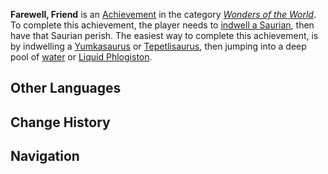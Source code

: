 {{Achievement Infobox
|id           = 81506
|order id     = 1490
|category     = Wonders of the World
|description  = Thank you for accompanying us on our journey.
|requirements = 
|primogems    = 5
|tracking     = 
|topic        = 
|type         = Exploration
|hidden       = 1
|set          = 
}}
'''Farewell, Friend''' is an [[Achievement]] in the category ''[[Wonders of the World]]''. To complete this achievement, the player needs to [[Saurian Indwelling|indwell a Saurian]], then have that Saurian perish. The easiest way to complete this achievement, is by indwelling a [[Yumkasaurus]] or [[Tepetlisaurus]], then jumping into a deep pool of [[water]] or [[Liquid Phlogiston]].
<!--
==Gameplay Notes==
*

==Gallery==
{{Preview
|size=300px
|file=
|caption=
}}

==Video Guides==
{{EVT
|video1   = 
|caption1 = 
}}
-->
==Other Languages==
{{Other Languages
|en       = Farewell, Friend
|zhs      = 再见了伙伴
|zhs_rm   = 
|zht      = 再見了夥伴
|zht_rm   = 
|zh_tl    = 
|ja       = さらば愛しき友よ
|ja_rm    = Saraba Aishiki Tomo yo
|ja_tl    = Farewell, Dear Friend
|ko       = 잘 가, 친구
|ko_tl    = 
|es       = Adiós, amigo mío
|es_tl    = Goodbye, My Friend
|fr       = Adieu, compagnon
|fr_tl    = Farewell, Companion
|ru       = Прощай, друг!
|ru_tl    = Farewell, Friend!
|th       = ลาก่อนนะเพื่อน
|th_rm    = 
|th_tl    = 
|vi       = Tạm Biệt Nhé, Đồng Đội
|vi_tl    = 
|de       = Lebe wohl, Gefährte!
|de_tl    = Farewell, Companion!
|id       = Sampai Jumpa, Teman
|id_tl    = Farewell, Friend
|pt       = Adeus, Amigo
|pt_tl    = 
|tr       = Elveda Dostum
|tr_tl    = 
|it       = Arrivederci, amico mio
|it_tl    = 
}}

==Change History==
{{Change History|5.0}}
<!--
==References==
{{Reflist}}
-->
==Navigation==
{{Achievement Navbox}}